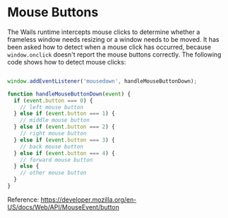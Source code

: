 # Mouse Buttons

The Wails runtime intercepts mouse clicks to determine whether a frameless window needs resizing or a window needs to be moved. It has been asked how to detect when a mouse click has occurred, because `window.onclick` doesn't report the mouse buttons correctly. The following code shows how to detect mouse clicks:

```javascript

window.addEventListener('mousedown', handleMouseButtonDown);

function handleMouseButtonDown(event) {
  if (event.button === 0) {
    // left mouse button
  } else if (event.button === 1) {
    // middle mouse button
  } else if (event.button === 2) {
    // right mouse button
  } else if (event.button === 3) {
    // back mouse button
  } else if (event.button === 4) {
    // forward mouse button
  } else {
    // other mouse button
  }
}

```
Reference: https://developer.mozilla.org/en-US/docs/Web/API/MouseEvent/button
